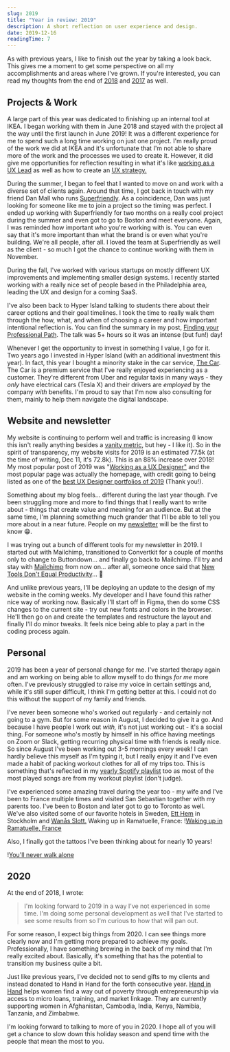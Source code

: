 ```yaml
---
slug: 2019
title: "Year in review: 2019"
description: A short reflection on user experience and design.
date: 2019-12-16
readingTime: 7
---
```


As with previous years, I like to finish out the year by taking a look back. This gives me a moment to get some perspective on all my accomplishments and areas where I've grown. If you're interested, you can read my thoughts from the end of <a href="/2018/">2018</a> and <a href="/2017/">2017</a> as well.

## Projects & Work

A large part of this year was dedicated to finishing up an internal tool at IKEA. I began working with them in June 2018 and stayed with the project all the way until the first launch in June 2019! It was a different experience for me to spend such a long time working on just one project. I'm really proud of the work we did at IKEA and it's unfortunate that I'm not able to share more of the work and the processes we used to create it. However, it did give me opportunities for reflection resulting in what it's like <a href="/uxlead/">working as a UX Lead</a> as well as how to create an <a href="/uxstrategy/">UX strategy.</a>

During the summer, I began to feel that I wanted to move on and work with a diverse set of clients again. Around that time, I got back in touch with my friend Dan Mall who runs <a href="https://superfriendlydesign.systems">Superfriendly</a>. As a coincidence, Dan was just looking for someone like me to join a project so the timing was perfect. I ended up working with Superfriendly for two months on a really cool project during the summer and even got to go to Boston and meet everyone. Again, I was reminded how important _who_ you're working with is. You can even say that it's more important than what the brand is or even what you're building. We're all people, after all. I loved the team at Superfriendly as well as the client - so much I got the chance to continue working with them in November.

During the fall, I've worked with various startups on mostly different UX improvements and implementing smaller design systems. I recently started working with a really nice set of people based in the Philadelphia area, leading the UX and design for a coming SaaS.

I've also been back to Hyper Island talking to students there about their career options and their goal timelines. I took the time to really walk them through the how, what, and when of choosing a career and how important intentional reflection is. You can find the summary in my post, <a href="/professional-path/">Finding your Professional Path</a>. The talk was 5+ hours so it was an intense (but fun!) day!

Whenever I get the opportunity to invest in something I value, I go for it. Two years ago I invested in Hyper Island (with an additional investment this year). In fact, this year I bought a minority stake in the car service, <a href="http://www.thecar.se">The Car</a>. The Car is a premium service that I've really enjoyed experiencing as a customer. They're different from Uber and regular taxis in many ways - they _only_ have electrical cars (Tesla X) and their drivers are _employed_ by the company _with_ benefits. I'm proud to say that I'm now also consulting for them, mainly to help them navigate the digital landscape.

## Website and newsletter

My website is continuing to perform well and traffic is increasing (I know this isn't really anything besides a <a href="/vanitymetrics/">vanity metric</a>, but hey - I like it). So in the spirit of transparency, my website visits for 2019 is an estimated 77.5k (at the time of writing, Dec 11, it's 72.8k). This is an 88% increase over 2018! My most popular post of 2019 was "<a href="/uxdesigner/">Working as a UX Designer"</a> and the most popular page was actually the homepage, with credit going to being listed as one of the <a href="https://www.casestudy.club/journal/ux-designer-portfolio">best UX Designer portfolios of 2019</a> (Thank you!).

Something about my blog feels... different during the last year though. I've been struggling more and more to find things that I really want to write about - things that create value and meaning for an audience. But at the same time, I'm planning something much grander that I'll be able to tell you more about in a near future. People on my <a href="/newsletter/">newsletter</a> will be the first to know 😁.

I was trying out a bunch of different tools for my newsletter in 2019. I started out with Mailchimp, transitioned to Convertkit for a couple of months only to change to Buttondown... and finally go back to Mailchimp. I'll try and stay with <a href="http://eepurl.com/bvIKNL">Mailchimp</a> from now on... after all, someone once said that <a href="/newtools/">New Tools Don't Equal Productivity</a>... 🤔

And unlike previous years, I'll be deploying an update to the design of my website in the coming weeks. My developer and I have found this rather nice way of working now. Basically I'll start off in Figma, then do some CSS changes to the current site - try out new fonts and colors in the browser. He'll then go on and create the templates and restructure the layout and finally I'll do minor tweaks. It feels nice being able to play a part in the coding process again.

## Personal

2019 has been a year of personal change for me. I've started therapy again and am working on being able to allow myself to do things _for me_ more often. I've previously struggled to raise my voice in certain settings and, while it's still super difficult, I think I'm getting better at this. I could not do this without the support of my family and friends.

I've never been someone who's worked out regularly - and certainly not going to a gym. But for some reason in August, I decided to give it a go. And because I have people I work out _with,_ it's not just working out - it's a social thing. For someone who's mostly by himself in his office having meetings on Zoom or Slack, getting recurring physical time with friends is really nice. So since August I've been working out 3-5 mornings every week! I can hardly believe this myself as I'm typing it, but I really enjoy it and I've even made a habit of packing workout clothes for all of my trips too. This is something that's reflected in my <a href="https://open.spotify.com/playlist/37i9dQZF1EtgOE7FaEADVT?si=FFH5HojCQG23mMIgGSqQkA">yearly Spotify playlist</a> too as most of the most played songs are from my workout playlist (don't judge).

I've experienced some amazing travel during the year too - my wife and I've been to France multiple times and visited San Sebastian together with my parents too. I've been to Boston and later got to go to Toronto as well. We've also visited some of our favorite hotels in Sweden, <a href="https://www.etthem.se">Ett Hem</a> in Stockholm and <a href="http://www.wanasrh.se">Wanås Slott.</a>
Waking up in Ramatuelle, France:
!<a href="/images/articles/anton-ramatuelle.webp">Waking up in Ramatuelle, France</a>

Also, I finally got the tattoos I've been thinking about for nearly 10 years!

!<a href="/images/articles/anton-tattoo.webp">You'll never walk alone</a>

## 2020

At the end of 2018, I wrote:

> I'm looking forward to 2019 in a way I've not experienced in some time. I'm doing some personal development as well that I've started to see some results from so I'm curious to how that will pan out.

For some reason, I expect big things from 2020. I can see things more clearly now and I'm getting more prepared to achieve my goals. Professionally, I have something brewing in the back of my mind that I'm really excited about. Basically, it's something that has the potential to transition my business quite a bit.

Just like previous years, I've decided not to send gifts to my clients and instead donated to Hand in Hand for the forth consecutive year. <a href="https://www.handinhandsweden.se/eng/">Hand in Hand</a> helps women find a way out of poverty through entrepreneurship via access to micro loans, training, and market linkage. They are currently supporting women in Afghanistan, Cambodia, India, Kenya, Namibia, Tanzania, and Zimbabwe.

I'm looking forward to talking to more of you in 2020. I hope all of you will get a chance to slow down this holiday season and spend time with the people that mean the most to you.